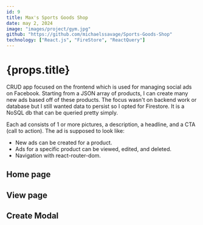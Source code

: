 ---
id: 9
title: Max's Sports Goods Shop
date: may 2, 2024
image: "images/project/gym.jpg"
github: "https://github.com/michaelssavage/Sports-Goods-Shop"
technology: ["React.js", "FireStore", "ReactQuery"]
---




# {props.title}

CRUD app focused on the frontend which is used for managing social ads on Facebook. Starting from a JSON array of products, I can create many new ads based off of these products. The focus wasn't on backend work or database but I still wanted data to persist so I opted for Firestore. It is a NoSQL db that can be queried pretty simply.

Each ad consists of 1 or more pictures, a description, a headline, and a CTA (call to action). The ad is supposed to look like: <Anchor link="https://admockups.com/facebook-ad-mockup" variant="blog" external />

- New ads can be created for a product.
- Ads for a specific product can be viewed, edited, and deleted.
- Navigation with react-router-dom.

## Home page

<Picture src={home} alt="Home page of the app" />

## View page

<Picture src={view} alt="View page of the app" />

## Create Modal

<Picture src={create} alt="Create page of the app" />
